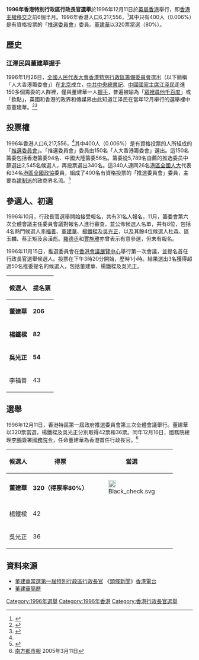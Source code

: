 {{expand|time=2012-02-26T17:34:49+00:00}}
{{Infobox Election
| election_name = 1996年香港特別行政區行政長官選舉
| country = 香港
| type = presidential
| ongoing = no
| previous_election = 
| previous_year = 
| next_election = 2002年香港特別行政區行政長官選舉
| next_year = 2002
| votes_for_election = [[香港特別行政區第一屆政府推選委員會|第一屆政府推選委員會]]共400票
| needed_votes = 201
| election_date = 1996年12月11日
| image1 = [[File:Tung_Chee-hwa_chopped.jpg|150x150px]]
| nominee1 = [[董建華|董建華]]
| party1 = 無黨籍
| electoral_vote1 = '''320'''
| percentage1 = '''80.0%'''
| image2 = [[File:Blanksvg.svg|110x150px]]
| nominee2 = [[楊鐵樑|楊鐵樑]]
| party2 = 無黨籍
| electoral_vote2 = 42
| percentage2 = 10.5%
| image3 = [[File:Blanksvg.svg|110x150px]]
| nominee3 = [[吳光正|吳光正]]
| party3 = 無黨籍
| electoral_vote3 = 36
| percentage3 = 9.0%
| title = 行政長官
| before_election = [[彭定康|彭定康]]<small>（英屬[[香港總督|香港總督]]）</small>
| before_party = 保守黨 (英國)
| after_election = [[董建華|董建華]]
| after_party = 無黨籍
}}
{{香港政治}}
'''1996年香港特別行政區行政長官選舉'''於1996年12月11日於[[英屬香港|英屬香港]]舉行，即[[香港回歸|香港主權移交]]之前6個半月。1996年香港人口6,217,556，<ref name="1996pop">{{cite book|title=1996年中期人口統計:主要報告|publisher=|date=1997年6月1日|page=8-10|last=香港政統計署|ISBN=|url=https://www.censtatd.gov.hk/en/data/stat_report/product/B1120083/att/B11200831996XXXXC0100.pdf|archiveurl=https://web.archive.org/web/20210605164356/https://www.censtatd.gov.hk/en/data/stat_report/product/B1120083/att/B11200831996XXXXC0100.pdf|archivedate=2021-06-05|access-date=2021-06-05|dead-url=no}}</ref>其中只有400人（0.006%）是有資格投票的「[[香港特別行政區第一屆政府推選委員會|推選委員會]]」委員。[[董建華|董建華]]以320票當選（80%）。

==歷史==

===江澤民與董建華握手===
1996年1月26日，[[全國人民代表大會|全國人民代表大會]][[香港特別行政區籌備委員會|香港特別行政區籌備委員會]]選出（以下簡稱「人大香港籌委會」）在[[北京|北京]]成立，[[中国共产党中央委员会总书记|中共中央總書記]]、[[中华人民共和国主席|中國國家主席]][[江泽民|江泽民]]走進150多個籌委的人群裡，僅與董建華一人[[握手|握手]]，普遍被喻為「[[青玉案|眾裡尋他千百度]]」或「欽點」，英國和香港的政界和傳媒界由此知道江泽民在當年12月舉行的選舉裡中意董建華。<ref>{{cite news|title=欽點之說 自欺欺人|newspaper=[[香港東方日報|香港東方日報]]|date=2015-07-02|last=王俞|url=https://orientaldaily.on.cc/cnt/news/20150702/00176_142.html|archiveurl=https://web.archive.org/web/20211130135719/https://orientaldaily.on.cc/cnt/news/20150702/00176_142.html|archivedate=2021-11-30|accessdate=2021-06-03|dead-url=no}}</ref><ref>{{cite news|title=江澤民握手欽定董建華|newspaper=[[香港蘋果日報|香港蘋果日報]]|date=2005-03-11|last=|url=https://hk.appledaily.com/local/20050311/UIIFNGBGVBALVQBI7REMCKTJPE/|archiveurl=https://web.archive.org/web/20210603160622/https://hk.appledaily.com/local/20050311/UIIFNGBGVBALVQBI7REMCKTJPE/|archivedate=2021-06-03|accessdate=2021-06-03|dead-url=yes}}</ref>

==投票權==
1996年香港人口6,217,556，<ref name="1996pop"/>其中400人（0.006%）是有資格投票的人所組成的「[[香港特別行政區第一屆政府推選委員會|推選委員會]]」。「推選委員會」委員由150名「人大香港籌委會」選出。這150名籌委包括香港籌委94名、中國大陸籌委56名。籌委從5,789名自薦的推选委员中篩選出2,545名候選人，再投票選出340名。這340人連同26名[[港區全國人大|港區全國人大]]代表和34名[[港區全國政協|港區全國政協]]委員，組成了400名有資格投票的「推選委員會」委員，主要為[[建制派_(香港)|建制派]]的政商界名流。<ref>{{cite news|title=全国人民代表大会香港特别行政区筹备委员会工作报告|newspaper=[[人民日报|人民日报]]|via=中央政府门户网站|date=2008-04-22|last=|url=http://www.gov.cn/test/2008-04/22/content_951279.htm|archiveurl=https://web.archive.org/web/20210605163509/http://www.gov.cn/test/2008-04/22/content_951279.htm|archivedate=2021-06-05|accessdate=2021-06-05|dead-url=no}}</ref>

==參選人、初選==
1996年10月，行政長官選舉開始接受報名，共有31名人報名。11月，籌委會第六次全體會議主任委員會議對報名人進行審查，並公佈候選人名單，共有8位，包括4名熱門候選人[[李福善|李福善]]、[[董建華|董建華]]、[[楊鐵樑|楊鐵樑]]及[[吳光正|吳光正]]，以及其餘4位候選人杜森、區玉麟、蔡正矩及余漢彪。[[羅德丞|羅德丞]]和[[賈施雅|賈施雅]]亦曾表示有意參選，但未有報名。

1996年11月15日，推選委員會在[[香港會議展覽中心|香港會議展覽中心]]舉行第一次會議，並提名首任行政長官選舉候選人。投票在下午3時20分開始，歷時1小時。結果選出3名獲得超過50名推委提名的候選人，包括董建華、楊鐵樑及吳光正。

{| class="wikitable"
|-
! 候選人 !! 提名票
|-
| '''董建華''' || '''206'''
|-
| '''楊鐵樑''' || '''82'''
|-
| '''吳光正''' || '''54'''
|-
| 李福善 || 43
|}

==選舉==
1996年12月11日，香港特區第一屆政府推選委員會第三次全體會議舉行。董建華以320票當選，楊鐵樑及吳光正分別取得42票和36票。同年12月16日，國務院總理[[李鵬|李鵬]]簽署[[中華人民共和國國務院令|國務院令]]，任命董建華為香港首任行政長官。<ref>[http://www.southcn.com/news/hktwma/zhuanti/djh/djhzl/200503110395.htm 南方都市報] {{Wayback|url=http://www.southcn.com/news/hktwma/zhuanti/djh/djhzl/200503110395.htm |date=20060719163159 }} 2005年3月11日</ref>

{| class="wikitable"
|-
! 候選人 !! 得票 !! 當選
|-
| '''董建華''' || '''320（得票率80%）'''||[[File:Black_check.svg|20px]]
|-
| 楊鐵樑 || 42 ||
|-
| 吳光正 || 36 ||
|}

== 資料來源 ==
{{reflist}}
*[http://www.rthk.org.hk/special/headliner/headliner.htm 董建華當選第一屆特別行政區行政長官]{{Wayback|url=http://www.rthk.org.hk/special/headliner/headliner.htm |date=20070205085045 }} 《[[頭條新聞|頭條新聞]]》[[香港電台|香港電台]]
*[http://news.xinhuanet.com/ziliao/2002-03/07/content_305338.htm 董建華簡歷] {{Wayback|url=http://news.xinhuanet.com/ziliao/2002-03/07/content_305338.htm |date=20151221075637 }}

{{香港行政長官選舉}}
{{香港選舉}}
[[Category:1996年選舉|Category:1996年選舉]]
[[Category:1996年香港|Category:1996年香港]]
[[Category:香港行政長官選舉|Category:香港行政長官選舉]]